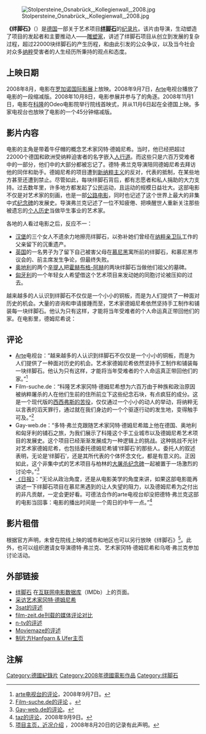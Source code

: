 {{他用
|subject=一部德国纪录片
|other=这部纪录片的背景、一个纪念二战受难者的艺术项目，或绊脚石的本意
|绊脚石 (消歧义)
|disambig=no
}}

{{Infobox Film
|片名        = 绊脚石
|電影原名    = {{lang|de|Stolperstein}}
|圖像        =
|圖像說明    =
|導演        = {{link-de|德特·弗兰克|Dörte Franke}}
|監製        = 
|製片        = 
|編劇        = 德特·弗兰克
|劇本        = 
|故事        = 
|原著        = 
|旁白        = 
|統籌        = 
|主演        = 冈特·德姆尼希（Gunter Demnig）<br />乌塔·弗兰克（Uta Franke）<br />Peter Jordan<br />Dorothy Jordan
|分級        = {{tsl|de|FSK||FSK}} 0级<ref>[http://www.spio.de/fskonline/PDF/0811/115981K.pdf 分级评定书]（pdf）{{de}}</ref>
|副標題      = 
|主題曲      = 
|片頭曲      = 
|片尾曲      = 
|配樂        = Andreas Hornschuh<br />Matthias Hornschuh
|攝影        = Börres Weiffenbach
|剪輯        = Jana Teuchert
|製片商      = Hanfgarn & Ufer
|發行商      = 
|上映日期    = {{GER}}2008年11月6日公映
|發行日期    =
|片長        = 76分钟
|產地        = {{GER}} {{AUT}}
|語言        = [[德语|德语]]，[[英语|英语]]字幕
|官方網站    = 
|預算        = 
|票房        = 
|前集        = 
|續集        = 
|中國大陸片名 = 绊脚石
|港澳片名    =
|新馬片名    = 
|臺灣片名    = 
|sarft_id    = <!-- 公映許可號碼 -->
|amg_id      = <!-- AMG（All Media Guide）ID -->
|imdb_id     = 1278454
}}

[[File:Stolpersteine_Osnabrück,_Kollegienwall,_2008.jpg|thumb]]

'''《绊脚石》'''（{{lang-de|'''Stolperstein'''}}）是[[德国|德国]]一部关于艺术项目'''[[绊脚石|绊脚石]]'''的[[纪录片|纪录片]]。该片由{{link-de|德特·弗兰克|Dörte Franke}}导演，生动塑造了项目的发起者和主要推动人——[[雕塑|雕塑家]]{{link-de|冈特·德姆尼希|Gunter Demnig}}，讲述了绊脚石项目从创立到发展的复杂过程，超过22000块绊脚石的产生历程，和由此引发的公众争议，以及当今社会对众多[[纳粹|纳粹]]受害者的人生经历所秉持的观点和态度。

==上映日期==
2008年8月，电影在[[罗加诺国际影展|罗加诺国际影展]]上放映。2008年9月7日，[[Arte|Arte]]电视台播放了电影的一段缩减版。2008年10月8日，电影参展{{link-de|奥斯纳布吕克独立电影节|Unabhängiges FilmFest Osnabrück}}并参与了{{link-de|奥斯纳布吕克和平电影奖|Friedensfilmpreis der Stadt Osnabrück}}的角逐。2008年11月1日，电影在[[科隆|科隆]]的Odeo电影院举行院线首映式，并从11月6日起在全德国上映。多家电视台也放映了电影的一个45分钟缩减版。

==影片内容==

电影的主角是带着牛仔帽的概念艺术家冈特·德姆尼希。当时，他已经把超过22000个德国和欧洲受纳粹迫害者的名字嵌入[[人行道|人行道]]。而这些只是六百万受难者中的一部分，他们中的大部分都被忘记了。德特·弗兰克导演陪同德姆尼希去拜访他的同伴和助手。德姆尼希的项目遭到[[新纳粹主义|新纳粹主义]]的反对，{{link-de|犹太社区|Kehillah}}代表的抵制，在某些地方甚至还遭到禁止。尽管如此，每块绊脚石背后，都有志愿者和私人捐助的大力支持。过去数年里，许多地方都发起了公民运动，且运动的规模日益壮大。这部电影不仅是对艺术家的刻画，也是一部[[公路电影|公路电影]]，同时也记述了这个世界上最大的非集中式[[纪念碑|纪念碑]]的发展史。导演弗兰克记述了一位不知疲倦、把唤醒世人重新关注那些被遗忘的[[传记|个人历史]]当做毕生事业的艺术家。

各地的人看过电影之后，反应不一：
* [[汉堡|汉堡]]的三个女人不遗余力地擦亮绊脚石，以弥补她们曾经在[[亲卫队|纳粹亲卫队]]工作的父亲留下的沉重遗产。
* [[英国|英国]]的一名男子为了留下自己被害父母在[[慕尼黑|慕尼黑]]寓所前的绊脚石，和慕尼黑市议会的{{link-de|克里斯蒂安·乌德|Christian Ude}}、{{link-de|德国犹太人中央委员会|Zentralrat der Juden in Deutschland}}前主席{{link-de|夏洛特·克诺布洛赫|Charlotte_Knobloch}}发生争论，但最终失败。
* [[奥地利|奥地利]]的两个[[辛提人|辛提人]]把[[霍赫布格-阿赫|霍赫布格-阿赫]]的两块绊脚石当做他们祖父的墓碑。
* [[匈牙利|匈牙利]]的一个年轻女人希望借这个艺术项目来发动她的同胞讨论被压抑的过去。


越来越多的人认识到绊脚石不仅仅是一个小小的铜板，而是为人们提供了一种面对历史的机会。大量的咨询和申请接踵而至，艺术家德姆尼希依然坚持手工制作和铺装每一块绊脚石。他认为只有这样，才能将当年受难者的个人命运真正带回他们的家。在电影里，德姆尼希说：
{{cquote|我觉得，我们想通过一种方式来减轻我们的负罪感。其实，站在绊脚石前的应该是我们的父母。但现在，只有我们这些做孩子的替他们站在这里了。<br />Ich glaube, wir möchten irgendwie das Gefühl haben, dass wir unsere Schuld abtragen. Wenn da jetzt unsere Eltern stehen würden, vor den Stolpersteinen, das wäre richtig. Stattdessen stehen wir Kinder davor.<ref>[http://www.3sat.de/page/?source=/kulturzeit/themen/125530/index.html 《用脚踩——艺术家德姆尼希的绊脚石作为纪念碑饱受争议（Mit Füßen getreten -  Stolpersteine des Künstlers Demnig sind als Form des Gedenkens umstritten）》]，3sat，2008年8月26日。{{de}}</ref>}}

==评论==

* [[Arte|Arte]]电视台：“越来越多的人认识到绊脚石不仅仅是一个小小的铜板，而是为人们提供了一种面对历史的机会。艺术家德姆尼希依然坚持手工制作和铺装每一块绊脚石。他认为只有这样，才能将当年受难者的个人命运真正带回他们的家。”<ref>[http://www.arte.tv/de/Stolpersteine/2101548,CmC=2101554.html arte电视台的评论]{{dead link|date=2018年1月 |bot=InternetArchiveBot |fix-attempted=yes }}，2008年9月7日。{{de}}</ref>
* Film-suche.de：“科隆艺术家冈特·德姆尼希想为六百万由于种族和政治原因被纳粹屠杀的人在他们生前的住所前立下这些纪念石块，有点疯狂的成分。这是一个现代版的[[西西弗斯|西西弗斯的苦役]]，仅仅通过一个小小的动人的举动，将纳粹无以言表的滔天罪行，通过就在我们身边的一个个驱逐行动的发生地，变得触手可及。”<ref>[http://www.film-suche.de/filmsuche.html?filmuid=14951 Film-suche.de的评论] {{Wayback|url=http://www.film-suche.de/filmsuche.html?filmuid=14951 |date=20160304131641 }}。{{de}}</ref>
* Gay-web.de：“多特·弗兰克跟随艺术家冈特·德姆尼希踏上他在德国、奥地利和匈牙利的铺石之旅，为我们展示了科隆这个手工业城市以及德姆尼希艺术项目的发展史。这个项目已经渐渐发展成为一种逻辑上的挑战。这种挑战不光针对艺术家德姆尼希，也包括委托德姆尼希铺‘绊脚石’的那些人。委托人的叙述表明，无论是‘绊脚石’，还是其所代表的个体怀念文化，都是有意义的。正因如此，这个非集中式的艺术项目与柏林的[[大屠杀纪念碑|大屠杀纪念碑]]一起被置于一场激烈的讨论中。”<ref>[http://old.www.gay-web.de/globals/kino/index.shtml?/globals/kino/stolperstein.shtml Gay-web.de的评论]{{dead link|date=2018年1月 |bot=InternetArchiveBot |fix-attempted=yes }}。{{de}}</ref>
* [[日报_(报纸)|《日报》]]：“无论从政治角度，还是从电影美学的角度来讲，如果这部电影能再讲述一下绊脚石项目在慕尼黑遇到的让人失望的阻力，以及德姆尼希为之付出的非凡贡献，一定会更好看。可德法合作的arte电视台却没把德特·弗兰克这部的电影当回事：电影的播出时间是一个周日的中午一点。”<ref>[http://www.taz.de/1/archiv/print-archiv/printressorts/digi-artikel/?ressort=fl&dig=2008%2F09%2F09%2Fa0126&cHash=c5363d08c2 taz的评论]，2008年9月9日。{{de}}</ref>

==影片租借==
根据官方声明，未曾在院线上映的城市和地区也可以另行放映《绊脚石》<ref>[http://www.stolpersteine.eu/aktuell/ 项目主页，近况介绍] {{Wayback|url=http://www.stolpersteine.eu/aktuell/ |date=20130716123157 }}，2008年8月20日的记录有此声明。{{de}}</ref>。此外，也可以组织邀请女导演德特·弗兰克、艺术家冈特·德姆尼希和乌塔·弗兰克参加讨论活动。

==外部链接==
* [http://www.imdb.com/title/tt1278454/ 绊脚石] {{Wayback|url=http://www.imdb.com/title/tt1278454/ |date=20120429222530 }}在[[互联网电影数据库|互联网电影数据库]]（IMDb）上的页面。{{en}}
* [http://www.stolpersteine-stuttgart.de/index.php?docid=49&ms1=3&ms2=3&mid=27 采访艺术家冈特·德姆尼希] {{Wayback|url=http://www.stolpersteine-stuttgart.de/index.php?docid=49&ms1=3&ms2=3&mid=27 |date=20160304082820 }}{{de}}
* [https://web.archive.org/web/20090219232430/http://www.3sat.de/3sat.php?http%3A%2F%2Fwww.3sat.de%2Fkulturzeit%2Fthemen%2F125530%2Findex.html 3sat的评述]{{de}}
* [http://www.film-zeit.de/index.php?action=result&sub=film&info=cinema&film_id=20394 film-zeit.de刊载的媒体评论对比]{{Dead link|date=2019年5月 |bot=InternetArchiveBot |fix-attempted=yes }}{{de}}
* [http://www.n-tv.de/Mehr_als_15000_Stolpersteine_Anfragen_aus_ganz_Europa/110820084311/1006911.html n-tv的评述] {{Wayback|url=http://www.n-tv.de/Mehr_als_15000_Stolpersteine_Anfragen_aus_ganz_Europa/110820084311/1006911.html |date=20081015003506 }}{{de}}
* [http://www.moviemaze.de/filme/2645/stolperstein.html Moviemaze的评述] {{Wayback|url=http://www.moviemaze.de/filme/2645/stolperstein.html |date=20120604111633 }}{{de}}
* [http://www.hu-film.de 制片方Hanfgarn & Ufer主页] {{Wayback|url=http://www.hu-film.de/ |date=20090521100402 }}{{de}}

==注解==
<references/>

[[Category:德國紀錄片|Category:德國紀錄片]]
[[Category:2008年德國電影作品|Category:2008年德國電影作品]]
[[Category:绊脚石|Category:绊脚石]]